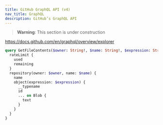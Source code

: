 ```yaml
---
title: GitHub GraphQL API (v4)
nav_title: GraphQL
description: GitHub’s GraphQL API
---
```


> **Warning**: This section is under construction

https://docs.github.com/en/graphql/overview/explorer

```graphql
query GetFileContents($owner: String!, $name: String!, $expression: String!) {
  rateLimit {
    used
    remaining
  }
  repository(owner: $owner, name: $name) {
    name
    object(expression: $expression) {
      __typename
      id
      ... on Blob {
        text
      }
    }
  }
}
```
